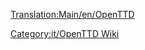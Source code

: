 [[Translation:Main/en/OpenTTD]]
{{en/Bilingual box| It
| Categoria per pagine correlate al manuale. 
Gli articoli che sono richiamati dal [[Template/it/Indice dei contenuti|Template: Indice dei contenuti/It]] sono posizionati automaticamente qui.
| A Category for Manual related pages.
Articles that are called by [[Template/it/Indice dei contenuti|Template:Indice dei contenuti/It]] are automatically placed here.}}


[[Category:it/OpenTTD Wiki]]